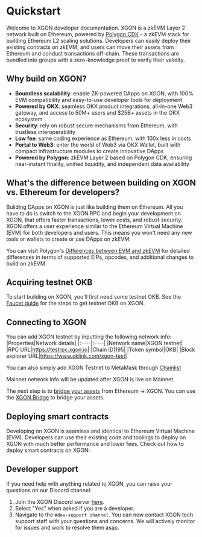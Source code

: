 # Quickstart
Welcome to XGON developer documentation.
XGON is a zkEVM Layer 2 network built on Ethereum, powered by [Polygon CDK](https://wiki.polygon.technology/docs/cdk/ "Polygon CDK") - a zkEVM stack for building Ethereum L2 scaling solutions.
Developers can easily deploy their existing contracts on zkEVM, and users can move their assets from Ethereum and conduct transactions off-chain. These transactions are bundled into groups with a zero-knowledge proof to verify their validity.

## Why build on XGON?
- **Boundless scalability**: enable ZK-powered DApps on XGON, with 100% EVM compatibility and easy-to-use developer tools for deployment
- **Powered by OKX**: seamless OKX product integrations, all-in-one Web3 gateway, and access to 50M+ users and $25B+ assets in the OKX ecosystem
- **Security**: rely on robust secure mechanisms from Ethereum, with trustless interoperability
- **Low fee**: same coding experience as Ethereum, with 100x less in costs
- **Portal to Web3**: enter the world of Web3 via OKX Wallet, built with compact infrastructure modules to create innovative DApps
- **Powered by Polygon**: zkEVM Layer 2 based on Polygon CDK, ensuring near-instant finality, unified liquidity, and independent data availability

## What's the difference between building on XGON vs. Ethereum for developers?
Building DApps on XGON is just like building them on Ethereum. All you have to do is switch to the XGON RPC and begin your development on XGON, that offers faster transactions, lower costs, and robust security. XGON offers a user experience similar to the Ethereum Virtual Machine (EVM) for both developers and users. This means you won't need any new tools or wallets to create or use DApps on zkEVM.

<Tip title="Note">You can visit Polygon's [Differences between EVM and zkEVM](https://wiki.polygon.technology/docs/zkevm/protocol/evm-diff/ "Differences between EVM and zkEVM") for detailed differences in terms of supported EIPs, opcodes, and additional changes to build on zkEVM.</Tip>

## Acquiring testnet OKB
To start building on XGON, you'll first need some testnet OKB. See the [Faucet guide](/getting-started/user-guide/get-testnet-okb-from-faucet "Faucet guide") for the steps to get testnet OKB on XGON.

## Connecting to XGON
You can add XGON testnet by inputting the following network info:
|Properties|Network details|
|:----|:----|
|Network name|XGON testnet|
|RPC URL|https://testrpc.xgon.io|
|Chain ID|195|
|Token symbol|OKB|
|Block explorer URL|https://www.oklink.com/xgon-test|

You can also simply add XGON Testnet to MetaMask through [Chainlist](https://chainlist.org/chain/195 "Chainlist")

<Tip title="Note">Mainnet network info will be updated after XGON is live on Mainnet.</Tip>

The next step is to [bridge your assets](/getting-started/user-guide/bridge "bridge your assets") from Ethereum → XGON. You can use the [XGON Bridge](https://www.okx.com/xgon/testnet-bridge "XGON Bridge") to bridge your assets.

## Deploying smart contracts
Developing on XGON is seamless and identical to Ethereum Virtual Machine (EVM). Developers can use their existing code and toolings to deploy on XGON with much better performance and lower fees.
Check out how to deploy smart contracts on XGON:
<Card mainTitle="Deploy using Hardhat" subTitle='Guide to deploy contract using Hardhat' link="../smart-contract/deploy-with-hardhat"/>
<Card mainTitle="Deploy using Truffle" subTitle='Guide to deploy contract using Truffle' link="../smart-contract/deploy-with-truffle"/>
<Card mainTitle="Deploy using Foundry" subTitle='Guide to deploy contract using Foundry' link="../smart-contract/deploy-with-foundry"/>

## Developer support
If you need help with anything related to XGON, you can raise your questions on our Discord channel:
1. Join the XGON Discord server [here](https://discord.gg/xgon "here").
2. Select "Yes" when asked if you are a developer.
3. Navigate to the `#dev-support channel`.
You can now contact XGON tech support staff with your questions and concerns. We will actively monitor for issues and work to resolve them asap.